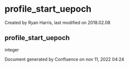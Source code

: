 
# profile_start_uepoch 

 Created by  Ryan Harris, last modified on 2018.02.08

## profile_start_uepoch

integer

Document generated by Confluence on nov 11, 2022 04:24
